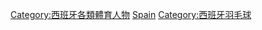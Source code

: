 {{Commonscat|Badminton players from Spain}}
[[Category:西班牙各類體育人物|Category:西班牙各類體育人物]]
[[Category:各國羽毛球運動員|Spain]]
[[Category:西班牙羽毛球|Category:西班牙羽毛球]]